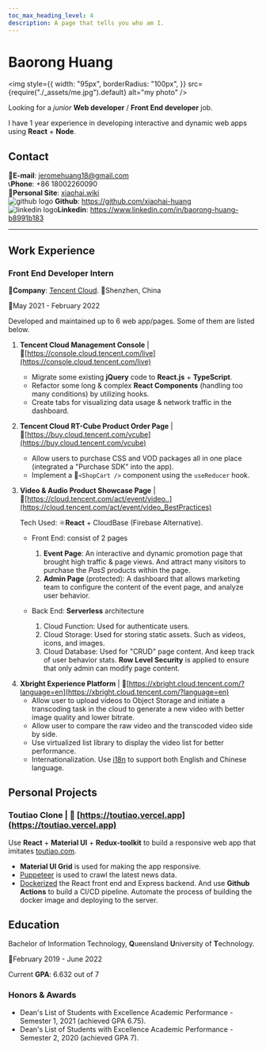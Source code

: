 ```yaml
---
toc_max_heading_level: 4
description: A page that tells you who am I.
---
```


<div style={{display:"flex", justifyContent:"space-between", alignItems:"center"}}>
<h1 className="margin-bottom--none">Baorong Huang</h1>

<img
  style={{
    width: "95px",
    borderRadius: "100px",
  }}
  src={require("./_assets/me.jpg").default}
  alt="my photo"
/>

</div>

Looking for a _junior_ **Web developer** / **Front End developer** job.

I have 1 year experience in developing interactive and dynamic web apps using **React** + **Node**.

## Contact

<div className="row">
  <div className="col col--6">
      📧<b>E-mail</b>: <a href="mailto:jeromehuang18@gmail.com">jeromehuang18@gmail.com</a>
  </div>
  <div className="col col--6">
      📞<b>Phone</b>: +86 18002260090
  </div>
  <div className="col col--6">
      🔗<b>Personal Site</b>: <a href="https://xiaohai.wiki">xiaohai.wiki</a>
  </div>

  <div className="col col--6">
      <img
        src="https://github.githubassets.com/images/modules/logos_page/GitHub-Mark.png"
        alt="github logo"
        style={{ width: "25px", height: "25px", display:"inline", verticalAlign:"top" }}
      />
      <b>Github</b>: <a href="https://github.com/xiaohai-huang">https://github.com/xiaohai-huang</a>
  </div>
  
  <div className="col col--6" style={{whiteSpace:"nowrap", textOverflow:"ellipsis", overflow:"hidden"}}>
       <img
        src="https://cdn-icons-png.flaticon.com/512/174/174857.png"
        alt="linkedin logo"
        style={{ width: "20px", height: "20px", display:"inline", verticalAlign:"sub", paddingLeft:"0.1rem",paddingBottom:"0.05rem", paddingTop:"0.1rem" , marginRight:"0.2rem" }}
      /><b>Linkedin</b>: <a href="https://www.linkedin.com/in/baorong-huang-b8991b183" >https://www.linkedin.com/in/baorong-huang-b8991b183</a>
  </div>
</div>

---

## Work Experience

### Front End Developer Intern

🏢**Company**: [Tencent Cloud](https://intl.cloud.tencent.com/). 📍Shenzhen, China

📅May 2021 - February 2022

Developed and maintained up to 6 web app/pages. Some of them are listed below.

1. **Tencent Cloud Management Console** | 🔗[https://console.cloud.tencent.com/live](https://console.cloud.tencent.com/live)

   - Migrate some existing **jQuery** code to **React.js** + **TypeScript**.
   - Refactor some long & complex **React Components** (handling too many conditions) by utilizing hooks.
   - Create tabs for visualizing data usage & network traffic in the dashboard.

<div />

2. **Tencent Cloud RT-Cube Product Order Page** | 🔗[https://buy.cloud.tencent.com/vcube](https://buy.cloud.tencent.com/vcube)

   - Allow users to purchase CSS and VOD packages all in one place (integrated a "Purchase SDK" into the app).
   - Implement a 🛒`<ShopCart />` component using the `useReducer` hook.

<div />

3. **Video & Audio Product Showcase Page** | 🔗[https://cloud.tencent.com/act/event/video..](https://cloud.tencent.com/act/event/video_BestPractices)

   Tech Used: ⚛️**React** + CloudBase (Firebase Alternative).

   - Front End: consist of 2 pages
     1. **Event Page**: An interactive and dynamic promotion page that brought high traffic & page views.
        And attract many visitors to purchase the _PasS_ products within the page.
     2. **Admin Page** (protected): A dashboard that allows marketing team to configure the content of the event page, and analyze user behavior.
   - Back End: **Serverless** architecture

     1. Cloud Function: Used for authenticate users.
     2. Cloud Storage: Used for storing static assets. Such as videos, icons, and images.
     3. Cloud Database: Used for "CRUD" page content. And keep track of user behavior stats.
        **Row Level Security** is applied to ensure that only admin can modify page content.

<div />

4. **Xbright Experience Platform** | 🔗[https://xbright.cloud.tencent.com/?language=en](https://xbright.cloud.tencent.com/?language=en)
   - Allow user to upload videos to Object Storage and initiate a transcoding task in the cloud to generate a new video with better image quality and lower bitrate.
   - Allow user to compare the raw video and the transcoded video side by side.
   - Use virtualized list library to display the video list for better performance.
   - Internationalization. Use [i18n](https://www.i18next.com) to support both English and Chinese language.

## Personal Projects

### Toutiao Clone | 🔗 [https://toutiao.vercel.app](https://toutiao.vercel.app)

Use **React** + **Material UI** + **Redux-toolkit** to build a responsive web app that imitates [toutiao.com](https://toutiao.com).

- **Material UI Grid** is used for making the app responsive.
- [Puppeteer](https://github.com/puppeteer/puppeteer) is used to crawl the latest news data.
- [Dockerized](https://hub.docker.com/u/xiaohaihuang) the React front end and Express backend. And use **Github Actions** to build a CI/CD pipeline.
  Automate the process of building the docker image and deploying to the server.

## Education

Bachelor of Information Technology, **Q**ueensland **U**niversity of **T**echnology.

📅February 2019 - June 2022

Current **GPA**: 6.632 out of 7

### Honors & Awards

- Dean's List of Students with Excellence Academic Performance - Semester 1, 2021 (achieved GPA 6.75).
- Dean's List of Students with Excellence Academic Performance - Semester 2, 2020 (achieved GPA 7).

